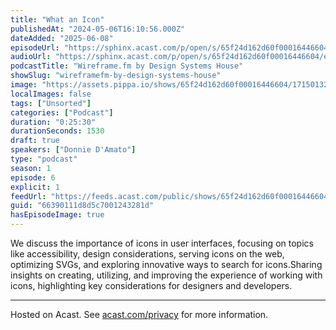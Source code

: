 ```yaml
---
title: "What an Icon"
publishedAt: "2024-05-06T16:10:56.000Z"
dateAdded: "2025-06-08"
episodeUrl: "https://sphinx.acast.com/p/open/s/65f24d162d60f00016446604/e/66390111d8d5c7001243281d/media.mp3"
audioUrl: "https://sphinx.acast.com/p/open/s/65f24d162d60f00016446604/e/66390111d8d5c7001243281d/media.mp3"
podcastTitle: "Wireframe.fm by Design Systems House"
showSlug: "wireframefm-by-design-systems-house"
image: "https://assets.pippa.io/shows/65f24d162d60f00016446604/1715013243142-f02bfa8352bcb84f8750914a695b1955.jpeg"
localImages: false
tags: ["Unsorted"]
categories: ["Podcast"]
duration: "0:25:30"
durationSeconds: 1530
draft: true
speakers: ["Donnie D'Amato"]
type: "podcast"
season: 1
episode: 6
explicit: 1
feedUrl: "https://feeds.acast.com/public/shows/65f24d162d60f00016446604"
guid: "66390111d8d5c7001243281d"
hasEpisodeImage: true
---
```

We discuss the importance of icons in user interfaces, focusing on topics like accessibility, design considerations, serving icons on the web, optimizing SVGs, and exploring innovative ways to search for icons.Sharing insights on creating, utilizing, and improving the experience of working with icons, highlighting key considerations for designers and developers.  

---

Hosted on Acast. See [acast.com/privacy](https://acast.com/privacy) for more information.

